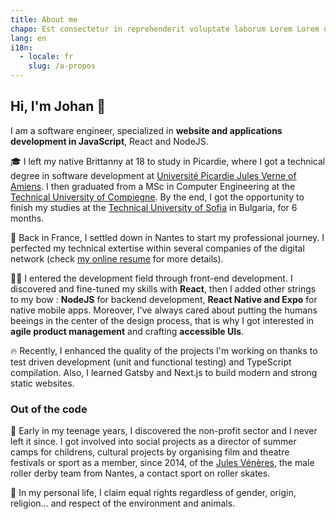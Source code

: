 ```yaml
---
title: About me
chapo: Est consectetur in reprehenderit voluptate laborum Lorem Lorem occaecat.
lang: en
i18n:
  - locale: fr
    slug: /a-propos
---
```


## Hi, I'm Johan 👋

I am a software engineer, specialized in **website and applications development in JavaScript**, React and NodeJS.

🎓 I left my native Brittanny at 18 to study in Picardie, where I got a technical degree in software development at [Université Picardie Jules Verne of Amiens](https://www.iut-amiens.fr/). I then graduated from a MSc in Computer Engineering at the [Technical University of Compiegne](https://www.utc.fr/). By the end, I got the opportunity to finish my studies at the [Technical University of Sofia](http://www.fuf.bg/fr) in Bulgaria, for 6 months.

🐘 Back in France, I settled down in Nantes to start my professional journey. I perfected my technical extertise within several companies of the digital network (check [my online resume](https://www.doyoubuzz.com/johan-soulet) for more details).

👨‍💻 I entered the development field through front-end development. I discovered and fine-tuned my skills with **React**, then I added other strings to my bow : **NodeJS** for backend development, **React Native and Expo** for native mobile apps. Moreover, I've always cared about putting the humans beeings in the center of the design process, that is why I got interested in **agile product management** and crafting **accessible UIs**.

🔥 Recently, I enhanced the quality of the projects I'm working on thanks to test driven development (unit and functional testing) and TypeScript compilation. Also, I learned Gatsby and Next.js to build modern and strong static websites.

### Out of the code

🤝 Early in my teenage years, I discovered the non-profit sector and I never left it since. I got involved into social projects as a director of summer camps for childrens, cultural projects by organising film and theatre festivals or sport as a member, since 2014, of the [Jules Vénères](https://www.facebook.com/lesjulesveneres/), the male roller derby team from Nantes, a contact sport on roller skates.

🌱 In my personal life, I claim equal rights regardless of gender, origin, religion... and respect of the environment and animals.
